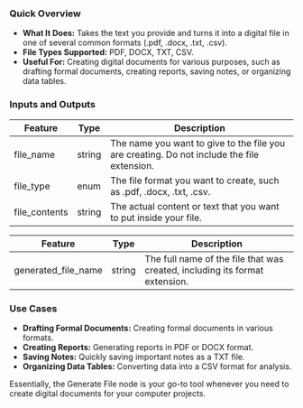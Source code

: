 ### Quick Overview

- **What It Does:** Takes the text you provide and turns it into a digital file in one of several common formats (.pdf, .docx, .txt, .csv).
- **File Types Supported:** PDF, DOCX, TXT, CSV.
- **Useful For:** Creating digital documents for various purposes, such as drafting formal documents, creating reports, saving notes, or organizing data tables.

### Inputs and Outputs

| Feature       | Type   | Description                                                                                |
| ------------- | ------ | ------------------------------------------------------------------------------------------ |
| file_name     | string | The name you want to give to the file you are creating. Do not include the file extension. |
| file_type     | enum   | The file format you want to create, such as .pdf, .docx, .txt, .csv.                       |
| file_contents | string | The actual content or text that you want to put inside your file.                          |

| Feature             | Type   | Description                                                                 |
| ------------------- | ------ | --------------------------------------------------------------------------- |
| generated_file_name | string | The full name of the file that was created, including its format extension. |

### Use Cases

- **Drafting Formal Documents:** Creating formal documents in various formats.
- **Creating Reports:** Generating reports in PDF or DOCX format.
- **Saving Notes:** Quickly saving important notes as a TXT file.
- **Organizing Data Tables:** Converting data into a CSV format for analysis.

Essentially, the Generate File node is your go-to tool whenever you need to create digital documents for your computer projects.
